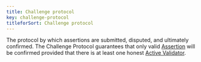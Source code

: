 ```yaml
---
title: Challenge protocol
key: challenge-protocol
titleforSort: Challenge protocol
---
```

<p>
The protocol by which assertions are submitted, disputed, and ultimately confirmed. The Challenge Protocol guarantees that only valid <a href="/intro/glossary#assertion">Assertion</a> will be confirmed provided that there is at least one honest <a href="/intro/glossary#active-validator">Active Validator</a>.
</p>
